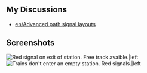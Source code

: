 ==My Discussions==
* [[en/Advanced path signal layouts]]

==Screenshots==
[[File:en/Archive/Community/Users/Pbs-3way-nogreen.png|thumb|Red signal on exit of station. Free track avaible.|left]] [[File:en/Archive/Community/Users/Pbs-3track-station-nogreen.png|thumb|Trains don't enter an empty station. Red signals.|left]]